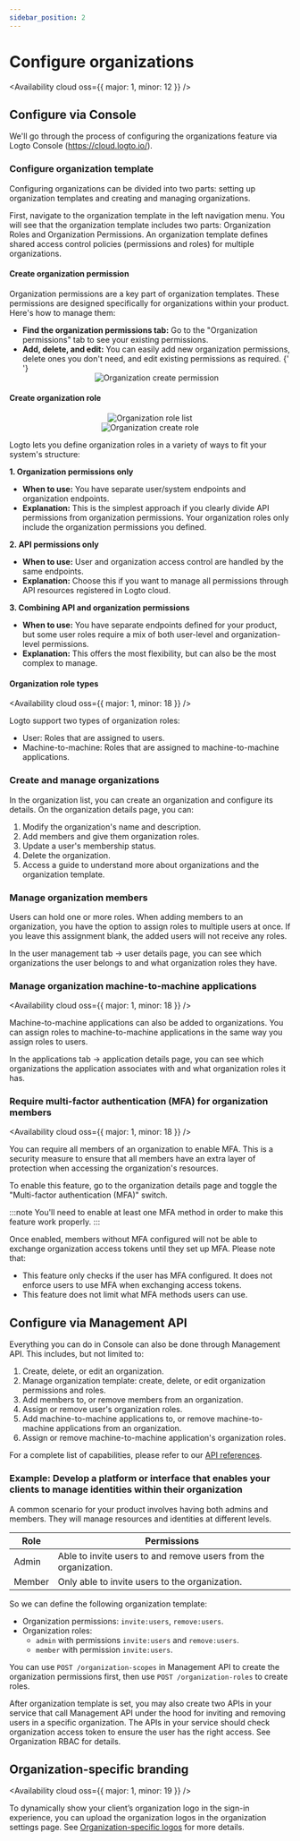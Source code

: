 ```yaml
---
sidebar_position: 2
---
```




<head>
  <link
    rel="canonical"
    href="https://docs.logto.io/authorization/org-template/configure-org-template/"
  />
</head>

# Configure organizations

<Availability cloud oss={{ major: 1, minor: 12 }} />

## Configure via Console

We'll go through the process of configuring the organizations feature via Logto Console (https://cloud.logto.io/).

### Configure organization template

Configuring organizations can be divided into two parts: setting up organization templates and creating and managing organizations.

First, navigate to the organization template in the left navigation menu. You will see that the organization template includes two parts: Organization Roles and Organization Permissions. An organization template defines shared access control policies (permissions and roles) for multiple organizations.

#### Create organization permission

Organization permissions are a key part of organization templates. These permissions are designed specifically for organizations within your product. Here's how to manage them:

- **Find the organization permissions tab:** Go to the "Organization permissions" tab to see your existing permissions.
- **Add, delete, and edit:** You can easily add new organization permissions, delete ones you don't need, and edit existing permissions as required.
  {' '}
  <center>
    <img alt="Organization create permission" src={organizationCreatePermission} width={720} />
  </center>

#### Create organization role

<center>
  <img alt="Organization role list" src={organizationRoleList} width={720} />
</center>
<center>
  <img alt="Organization create role" src={organizationCreateRole} width={720} />
</center>

Logto lets you define organization roles in a variety of ways to fit your system's structure:

**1. Organization permissions only**

- **When to use:** You have separate user/system endpoints and organization endpoints.
- **Explanation:** This is the simplest approach if you clearly divide API permissions from organization permissions. Your organization roles only include the organization permissions you defined.

**2. API permissions only**

- **When to use:** User and organization access control are handled by the same endpoints.
- **Explanation:** Choose this if you want to manage all permissions through API resources registered in Logto cloud.

**3. Combining API and organization permissions**

- **When to use:** You have separate endpoints defined for your product, but some user roles require a mix of both user-level and organization-level permissions.
- **Explanation:** This offers the most flexibility, but can also be the most complex to manage.

#### Organization role types

<Availability cloud oss={{ major: 1, minor: 18 }} />

Logto support two types of organization roles:

- User: Roles that are assigned to users.
- Machine-to-machine: Roles that are assigned to machine-to-machine applications.

### Create and manage organizations

In the organization list, you can create an organization and configure its details. On the organization details page, you can:

1. Modify the organization's name and description.
2. Add members and give them organization roles.
3. Update a user's membership status.
4. Delete the organization.
5. Access a guide to understand more about organizations and the organization template.

### Manage organization members

Users can hold one or more roles. When adding members to an organization, you have the option to assign roles to multiple users at once. If you leave this assignment blank, the added users will not receive any roles.

In the user management tab -> user details page, you can see which organizations the user belongs to and what organization roles they have.

### Manage organization machine-to-machine applications

<Availability cloud oss={{ major: 1, minor: 18 }} />

Machine-to-machine applications can also be added to organizations. You can assign roles to machine-to-machine applications in the same way you assign roles to users.

In the applications tab -> application details page, you can see which organizations the application associates with and what organization roles it has.

### Require multi-factor authentication (MFA) for organization members

<Availability cloud oss={{ major: 1, minor: 18 }} />

You can require all members of an organization to enable MFA. This is a security measure to ensure that all members have an extra layer of protection when accessing the organization's resources.

To enable this feature, go to the organization details page and toggle the "Multi-factor authentication (MFA)" switch.

:::note
You'll need to enable at least one MFA method in order to make this feature work properly.
:::

Once enabled, members without MFA configured will not be able to exchange organization access tokens until they set up MFA. Please note that:

- This feature only checks if the user has MFA configured. It does not enforce users to use MFA when exchanging access tokens.
- This feature does not limit what MFA methods users can use.

## Configure via Management API

Everything you can do in Console can also be done through Management API. This includes, but not limited to:

1. Create, delete, or edit an organization.
2. Manage organization template: create, delete, or edit organization permissions and roles.
3. Add members to, or remove members from an organization.
4. Assign or remove user's organization roles.
5. Add machine-to-machine applications to, or remove machine-to-machine applications from an organization.
6. Assign or remove machine-to-machine application's organization roles.

For a complete list of capabilities, please refer to our [API references](https://openapi.logto.io/group/endpoint-organizations).

### Example: Develop a platform or interface that enables your clients to manage identities within their organization

A common scenario for your product involves having both admins and members. They will manage resources and identities at different levels.

| Role   | Permissions                                                     |
| ------ | --------------------------------------------------------------- |
| Admin  | Able to invite users to and remove users from the organization. |
| Member | Only able to invite users to the organization.                  |

So we can define the following organization template:

- Organization permissions: `invite:users`, `remove:users`.
- Organization roles:
  - `admin` with permissions `invite:users` and `remove:users`.
  - `member` with permission `invite:users`.

You can use `POST /organization-scopes` in Management API to create the organization permissions first, then use `POST /organization-roles` to create roles.

After organization template is set, you may also create two APIs in your service that call Management API under the hood for inviting and removing users in a specific organization. The APIs in your service should check organization access token to ensure the user has the right access. See Organization RBAC for details.

## Organization-specific branding

<Availability cloud oss={{ major: 1, minor: 19 }} />

To dynamically show your client’s organization logo in the sign-in experience, you can upload the organization logos in the organization settings page. See [Organization-specific logos](../customize-sie/match-your-brand.md#organization-specific-logos) for more details.
